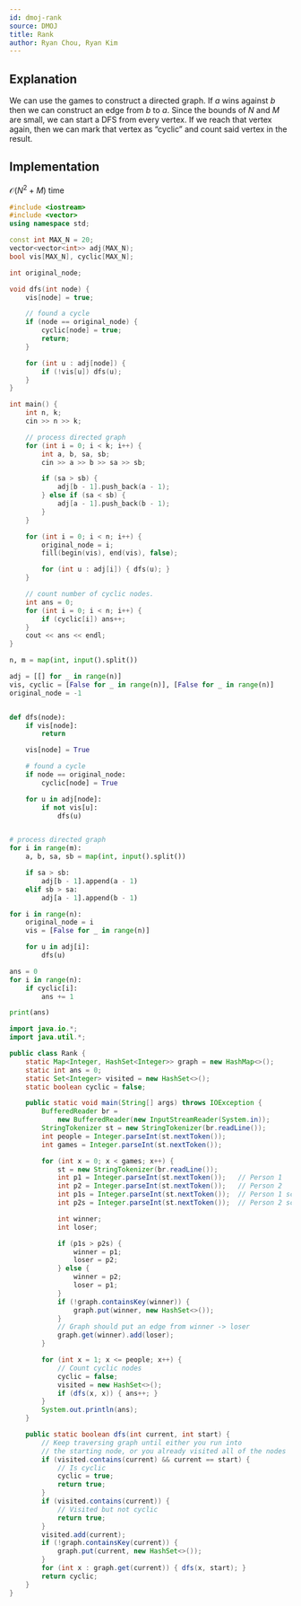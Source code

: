 ```yaml
---
id: dmoj-rank
source: DMOJ
title: Rank
author: Ryan Chou, Ryan Kim
---
```


## Explanation
We can use the games to construct a directed graph. If $a$ wins against $b$ then we can construct an edge from $b$ to $a$. Since the bounds of $N$ and $M$ are small, we can start a DFS from every vertex. If we reach that vertex again, then we can mark that vertex as “cyclic” and count said vertex in the result.

## Implementation
$\mathcal{O}(N^2 + M)$ time

<LanguageSection>
<CPPSection>

```cpp
#include <iostream>
#include <vector>
using namespace std;

const int MAX_N = 20;
vector<vector<int>> adj(MAX_N);
bool vis[MAX_N], cyclic[MAX_N];

int original_node;

void dfs(int node) {
	vis[node] = true;

	// found a cycle
	if (node == original_node) {
		cyclic[node] = true;
		return;
	}

	for (int u : adj[node]) {
		if (!vis[u]) dfs(u);
	}
}

int main() {
	int n, k;
	cin >> n >> k;

	// process directed graph
	for (int i = 0; i < k; i++) {
		int a, b, sa, sb;
		cin >> a >> b >> sa >> sb;

		if (sa > sb) {
			adj[b - 1].push_back(a - 1);
		} else if (sa < sb) {
			adj[a - 1].push_back(b - 1);
		}
	}

	for (int i = 0; i < n; i++) {
		original_node = i;
		fill(begin(vis), end(vis), false);

		for (int u : adj[i]) { dfs(u); }
	}

	// count number of cyclic nodes.
	int ans = 0;
	for (int i = 0; i < n; i++) {
		if (cyclic[i]) ans++;
	}
	cout << ans << endl;
}
```
</CPPSection>

<PySection>

```py
n, m = map(int, input().split())

adj = [[] for _ in range(n)]
vis, cyclic = [False for _ in range(n)], [False for _ in range(n)]
original_node = -1


def dfs(node):
	if vis[node]:
		return

	vis[node] = True

	# found a cycle
	if node == original_node:
		cyclic[node] = True

	for u in adj[node]:
		if not vis[u]:
			dfs(u)


# process directed graph
for i in range(m):
	a, b, sa, sb = map(int, input().split())

	if sa > sb:
		adj[b - 1].append(a - 1)
	elif sb > sa:
		adj[a - 1].append(b - 1)

for i in range(n):
	original_node = i
	vis = [False for _ in range(n)]

	for u in adj[i]:
		dfs(u)

ans = 0
for i in range(n):
	if cyclic[i]:
		ans += 1

print(ans)
```
</PySection>

<JavaSection>

```java
import java.io.*;
import java.util.*;

public class Rank {
	static Map<Integer, HashSet<Integer>> graph = new HashMap<>();
	static int ans = 0;
	static Set<Integer> visited = new HashSet<>();
	static boolean cyclic = false;

	public static void main(String[] args) throws IOException {
		BufferedReader br =
		    new BufferedReader(new InputStreamReader(System.in));
		StringTokenizer st = new StringTokenizer(br.readLine());
		int people = Integer.parseInt(st.nextToken());
		int games = Integer.parseInt(st.nextToken());

		for (int x = 0; x < games; x++) {
			st = new StringTokenizer(br.readLine());
			int p1 = Integer.parseInt(st.nextToken());   // Person 1
			int p2 = Integer.parseInt(st.nextToken());   // Person 2
			int p1s = Integer.parseInt(st.nextToken());  // Person 1 score
			int p2s = Integer.parseInt(st.nextToken());  // Person 2 score

			int winner;
			int loser;

			if (p1s > p2s) {
				winner = p1;
				loser = p2;
			} else {
				winner = p2;
				loser = p1;
			}
			if (!graph.containsKey(winner)) {
				graph.put(winner, new HashSet<>());
			}
			// Graph should put an edge from winner -> loser
			graph.get(winner).add(loser);
		}

		for (int x = 1; x <= people; x++) {
			// Count cyclic nodes
			cyclic = false;
			visited = new HashSet<>();
			if (dfs(x, x)) { ans++; }
		}
		System.out.println(ans);
	}

	public static boolean dfs(int current, int start) {
		// Keep traversing graph until either you run into
		// the starting node, or you already visited all of the nodes
		if (visited.contains(current) && current == start) {
			// Is cyclic
			cyclic = true;
			return true;
		}
		if (visited.contains(current)) {
			// Visited but not cyclic
			return true;
		}
		visited.add(current);
		if (!graph.containsKey(current)) {
			graph.put(current, new HashSet<>());
		}
		for (int x : graph.get(current)) { dfs(x, start); }
		return cyclic;
	}
}
```
</JavaSection>
</LanguageSection>
